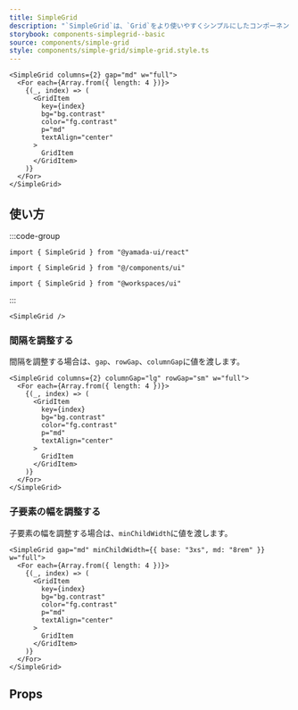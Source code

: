 ```yaml
---
title: SimpleGrid
description: "`SimpleGrid`は、`Grid`をより使いやすくシンプルにしたコンポーネントです。"
storybook: components-simplegrid--basic
source: components/simple-grid
style: components/simple-grid/simple-grid.style.ts
---
```


```tsx preview
<SimpleGrid columns={2} gap="md" w="full">
  <For each={Array.from({ length: 4 })}>
    {(_, index) => (
      <GridItem
        key={index}
        bg="bg.contrast"
        color="fg.contrast"
        p="md"
        textAlign="center"
      >
        GridItem
      </GridItem>
    )}
  </For>
</SimpleGrid>
```

## 使い方

:::code-group

```tsx [package]
import { SimpleGrid } from "@yamada-ui/react"
```

```tsx [alias]
import { SimpleGrid } from "@/components/ui"
```

```tsx [monorepo]
import { SimpleGrid } from "@workspaces/ui"
```

:::

```tsx
<SimpleGrid />
```

### 間隔を調整する

間隔を調整する場合は、`gap`、`rowGap`、`columnGap`に値を渡します。

```tsx preview
<SimpleGrid columns={2} columnGap="lg" rowGap="sm" w="full">
  <For each={Array.from({ length: 4 })}>
    {(_, index) => (
      <GridItem
        key={index}
        bg="bg.contrast"
        color="fg.contrast"
        p="md"
        textAlign="center"
      >
        GridItem
      </GridItem>
    )}
  </For>
</SimpleGrid>
```

### 子要素の幅を調整する

子要素の幅を調整する場合は、`minChildWidth`に値を渡します。

```tsx preview
<SimpleGrid gap="md" minChildWidth={{ base: "3xs", md: "8rem" }} w="full">
  <For each={Array.from({ length: 4 })}>
    {(_, index) => (
      <GridItem
        key={index}
        bg="bg.contrast"
        color="fg.contrast"
        p="md"
        textAlign="center"
      >
        GridItem
      </GridItem>
    )}
  </For>
</SimpleGrid>
```

## Props

<PropsTable name="simple-grid" />
